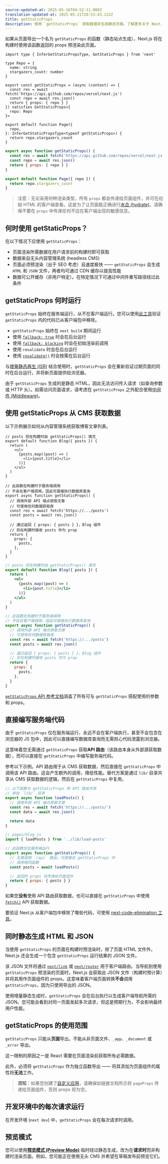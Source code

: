 ```yaml
---
source-updated-at: 2025-05-16T04:52:11.000Z
translation-updated-at: 2025-05-21T20:53:43.122Z
title: getStaticProps
description: 使用 `getStaticProps` 获取数据并生成静态页面。了解更多关于 Next.js 中这一数据获取 API 的信息。
---
```


如果从页面导出一个名为 `getStaticProps` 的函数（静态站点生成），Next.js 将在构建时使用该函数返回的 props 预渲染此页面。

```tsx filename="pages/index.tsx" switcher
import type { InferGetStaticPropsType, GetStaticProps } from 'next'

type Repo = {
  name: string
  stargazers_count: number
}

export const getStaticProps = (async (context) => {
  const res = await fetch('https://api.github.com/repos/vercel/next.js')
  const repo = await res.json()
  return { props: { repo } }
}) satisfies GetStaticProps<{
  repo: Repo
}>

export default function Page({
  repo,
}: InferGetStaticPropsType<typeof getStaticProps>) {
  return repo.stargazers_count
}
```

```jsx filename="pages/index.js" switcher
export async function getStaticProps() {
  const res = await fetch('https://api.github.com/repos/vercel/next.js')
  const repo = await res.json()
  return { props: { repo } }
}

export default function Page({ repo }) {
  return repo.stargazers_count
}
```

> 注意：无论采用何种渲染类型，所有 `props` 都会传递给页面组件，并可在初始 HTML 的客户端查看。这是为了让页面能正确进行[水合 (hydrate)](https://react.dev/reference/react-dom/hydrate)。请确保不要在 `props` 中传递任何不应在客户端出现的敏感信息。

## 何时使用 getStaticProps？

在以下情况下应使用 `getStaticProps`：

- 页面渲染所需数据在用户请求前的构建时即可获取
- 数据来自无头内容管理系统 (headless CMS)
- 页面必须预渲染（出于 SEO 考虑）且速度极快 —— `getStaticProps` 会生成 `HTML` 和 `JSON` 文件，两者均可通过 CDN 缓存以提高性能
- 数据可公开缓存（非用户特定）。在特定情况下可通过中间件重写路径绕过此条件

## getStaticProps 何时运行

`getStaticProps` 始终在服务端运行，从不在客户端运行。您可以使用[此工具](https://next-code-elimination.vercel.app/)验证 `getStaticProps` 内的代码已从客户端包中移除。

- `getStaticProps` 始终在 `next build` 期间运行
- 使用 [`fallback: true`](/docs/pages/api-reference/functions/get-static-paths#fallback-true) 时会在后台运行
- 使用 [`fallback: blocking`](/docs/pages/api-reference/functions/get-static-paths#fallback-blocking) 时会在初始渲染前调用
- 使用 `revalidate` 时会在后台运行
- 使用 [`revalidate()`](/docs/pages/building-your-application/data-fetching/incremental-static-regeneration#on-demand-revalidation) 时会按需在后台运行

与[增量静态再生 (ISR)](/docs/pages/building-your-application/data-fetching/incremental-static-regeneration) 结合使用时，`getStaticProps` 会在重新验证过期页面的同时在后台运行，并将新页面提供给浏览器。

由于 `getStaticProps` 生成的是静态 HTML，因此无法访问传入请求（如查询参数或 HTTP 头）。如需访问页面请求，请考虑在 `getStaticProps` 之外配合使用[中间件 (Middleware)](/docs/pages/building-your-application/routing/middleware)。

## 使用 getStaticProps 从 CMS 获取数据

以下示例展示如何从内容管理系统获取博客文章列表。

```tsx filename="pages/blog.tsx" switcher
// posts 将在构建时由 getStaticProps() 填充
export default function Blog({ posts }) {
  return (
    <ul>
      {posts.map((post) => (
        <li>{post.title}</li>
      ))}
    </ul>
  )
}

// 此函数在构建时于服务端调用
// 不会在客户端调用，因此可直接执行数据库查询
export async function getStaticProps() {
  // 调用外部 API 端点获取文章
  // 可使用任何数据获取库
  const res = await fetch('https://.../posts')
  const posts = await res.json()

  // 通过返回 { props: { posts } }，Blog 组件
  // 将在构建时接收 posts 作为 prop
  return {
    props: {
      posts,
    },
  }
}
```

```jsx filename="pages/blog.js" switcher
// posts 将在构建时由 getStaticProps() 填充
export default function Blog({ posts }) {
  return (
    <ul>
      {posts.map((post) => (
        <li>{post.title}</li>
      ))}
    </ul>
  )
}

// 此函数在构建时于服务端调用
// 不会在客户端调用，因此可直接执行数据库查询
export async function getStaticProps() {
  // 调用外部 API 端点获取文章
  // 可使用任何数据获取库
  const res = await fetch('https://.../posts')
  const posts = await res.json()

  // 通过返回 { props: { posts } }，Blog 组件
  // 将在构建时接收 posts 作为 prop
  return {
    props: {
      posts,
    },
  }
}
```

[`getStaticProps` API 参考文档](/docs/pages/api-reference/functions/get-static-props)涵盖了所有可与 `getStaticProps` 搭配使用的参数和 props。

## 直接编写服务端代码

由于 `getStaticProps` 仅在服务端运行，永远不会在客户端执行，甚至不会包含在浏览器的 JS 包中，因此可以直接编写数据库查询而无需担心代码泄露到浏览器。

这意味着您无需通过 `getStaticProps` 获取**API 路由**（该路由本身从外部源获取数据），而可以直接在 `getStaticProps` 中编写服务端代码。

参考以下示例。API 路由用于从 CMS 获取数据，然后直接在 `getStaticProps` 中调用该 API 路由。这会产生额外的调用，降低性能。替代方案是通过 `lib/` 目录共享从 CMS 获取数据的逻辑，然后在 `getStaticProps` 中复用。

```js filename="lib/load-posts.js"
// 以下函数与 getStaticProps 和 API 路由共享
// 来自 `lib/` 目录
export async function loadPosts() {
  // 调用外部 API 端点获取文章
  const res = await fetch('https://.../posts/')
  const data = await res.json()

  return data
}
```

```jsx filename="pages/blog.js"
// pages/blog.js
import { loadPosts } from '../lib/load-posts'

// 此函数仅在服务端运行
export async function getStaticProps() {
  // 无需调用 `/api` 路由，可直接在 getStaticProps 中
  // 调用相同函数
  const posts = await loadPosts()

  // 返回的 props 将传递给页面组件
  return { props: { posts } }
}
```

如果您**没有**使用 API 路由获取数据，也可以直接在 `getStaticProps` 中使用 [`fetch()`](https://developer.mozilla.org/docs/Web/API/Fetch_API) API 获取数据。

要验证 Next.js 从客户端包中移除了哪些代码，可使用 [next-code-elimination 工具](https://next-code-elimination.vercel.app/)。

## 同时静态生成 HTML 和 JSON

当使用 `getStaticProps` 的页面在构建时预渲染时，除了页面 HTML 文件外，Next.js 还会生成一个包含 `getStaticProps` 运行结果的 JSON 文件。

该 JSON 文件将通过 [`next/link`](/docs/pages/api-reference/components/link) 或 [`next/router`](/docs/pages/api-reference/functions/use-router) 用于客户端路由。当导航到使用 `getStaticProps` 预渲染的页面时，Next.js 会获取此 JSON 文件（构建时预计算）并将其用作页面组件的 props。这意味着客户端页面转换**不会**调用 `getStaticProps`，因为只使用导出的 JSON。

使用增量静态生成时，`getStaticProps` 会在后台执行以生成客户端导航所需的 JSON。您可能会看到对同一页面发起多次请求，但这是预期行为，不会影响最终用户性能。

## getStaticProps 的使用范围

`getStaticProps` 只能从**页面**导出。不能从非页面文件、`_app`、`_document` 或 `_error` 导出。

这一限制的原因之一是 React 需要在页面渲染前获取所有必需数据。

此外，必须将 `getStaticProps` 作为独立函数导出 —— 将其添加为页面组件的属性将**无法**工作。

> **须知**：如果您创建了[自定义应用](/docs/pages/building-your-application/routing/custom-app)，请确保如链接文档所示将 `pageProps` 传递给页面组件，否则 props 将为空。

## 开发环境中的每次请求运行

在开发环境 (`next dev`) 中，`getStaticProps` 会在每次请求时调用。

## 预览模式

您可以使用[**预览模式 (Preview Mode)**](/docs/pages/building-your-application/configuring/preview-mode) 临时绕过静态生成，改为在**请求时**而非构建时渲染页面。例如，您可能正在使用无头 CMS 并希望在草稿发布前预览它们。